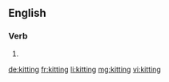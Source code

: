 ==English==

===Verb===
{{head|en|present participle}}

# {{present participle of|kit|lang=en}}

[[de:kitting]]
[[fr:kitting]]
[[li:kitting]]
[[mg:kitting]]
[[vi:kitting]]